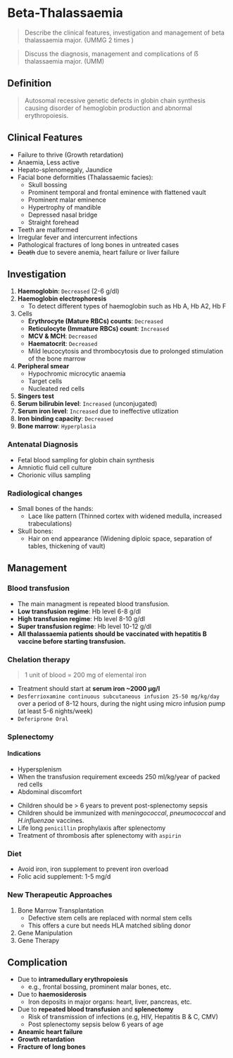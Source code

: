 # Beta-Thalassaemia

> Describe the clinical features, investigation and management of beta thalassaemia major. (UMMG 2 times )

> Discuss the diagnosis, management and complications of ẞ thalassaemia major. (UMM)

## Definition

> Autosomal recessive genetic defects in globin chain synthesis causing disorder of hemoglobin production and abnormal erythropoiesis.

## Clinical Features

- Failure to thrive (Growth retardation)
- Anaemia, Less active
- Hepato-splenomegaly, Jaundice
- Facial bone deformities (Thalassaemic facies):
  - Skull bossing
  - Prominent temporal and frontal eminence with flattened vault
  - Prominent malar eminence
  - Hypertrophy of mandible
  - Depressed nasal bridge
  - Straight forehead
- Teeth are malformed
- Irregular fever and intercurrent infections
- Pathological fractures of long bones in untreated cases
- ~~Death~~ due to severe anemia, heart failure or liver failure

## Investigation

1. **Haemoglobin**: `Decreased` (2-6 g/dl)
1. **Haemoglobin electrophoresis**
   - To detect different types of haemoglobin such as Hb A, Hb A2, Hb F
1. Cells
   - **Erythrocyte (Mature RBCs) counts**: `Decreased`
   - **Reticulocyte (Immature RBCs) count**: `Increased`
   - **MCV & MCH**: `Decreased`
   - **Haematocrit**: `Decreased`
   - Mild leucocytosis and thrombocytosis due to prolonged stimulation of the bone marrow
1. **Peripheral smear**
   - Hypochromic microcytic anaemia
   - Target cells
   - Nucleated red cells
1. **Singers test**
1. **Serum bilirubin level**: `Increased` (unconjugated)
1. **Serum iron level**: `Increased` due to ineffective utlization
1. **Iron binding capacity**: `Decreased`
1. **Bone marrow**: `Hyperplasia`

### Antenatal Diagnosis

- Fetal blood sampling for globin chain synthesis
- Amniotic fluid cell culture
- Chorionic villus sampling

### Radiological changes

- Small bones of the hands:
  - Lace like pattern (Thinned cortex with widened medulla, increased trabeculations)
- Skull bones:
  - Hair on end appearance (Widening diploic space, separation of tables, thickening of vault)

## Management

### Blood transfusion

- The main managment is repeated blood transfusion.
- **Low transfusion regime**: Hb level 6-8 g/dl
- **High transfusion regime**: Hb level 8-10 g/dl
- **Super transfusion regime**: Hb level 10-12 g/dl
- **All thalassaemia patients should be vaccinated with hepatitis B vaccine before starting transfusion.**

### Chelation therapy

> 1 unit of blood = 200 mg of elemental iron

- Treatment should start at **serum iron ~2000 μg/l**
- `Desferrioxamine continuous subcutaneous infusion 25-50 mg/kg/day` over a period of 8-12 hours, during the night using micro infusion pump (at least 5-6 nights/week)
- `Deferiprone Oral`

### Splenectomy

#### Indications


<Callout emoji="">
  
  - Hypersplenism 
  - When the transfusion requirement exceeds 250 ml/kg/year of
  packed red cells 
  - Abdominal discomfort

</Callout>

- Children should be > 6 years to prevent post-splenectomy sepsis
- Children should be immunized with _meningococcal_, _pneumococcal_ and _H.influenzae_ vaccines.
- Life long `penicillin` prophylaxis after splenectomy
- Treatment of thrombosis after splenectomy with `aspirin`

### Diet

- Avoid iron, iron supplement to prevent iron overload
- Folic acid supplement: 1-5 mg/d

### New Therapeutic Approaches

1. Bone Marrow Transplantation
   - Defective stem cells are replaced with normal stem cells
   - This offers a cure but needs HLA matched sibling donor
1. Gene Manipulation
1. Gene Therapy

## Complication

- Due to **intramedullary erythropoiesis**
  - e.g., frontal bossing, prominent malar bones, etc.
- Due to **haemosiderosis**
  - Iron deposits in major organs: heart, liver, pancreas, etc.
- Due to **repeated blood transfusion** and **splenectomy**
  - Risk of transmission of infections (e.g, HIV, Hepatitis B & C, CMV)
  - Post splenectomy sepsis below 6 years of age
- **Aneamic heart failure**
- **Growth retardation**
- **Fracture of long bones**
